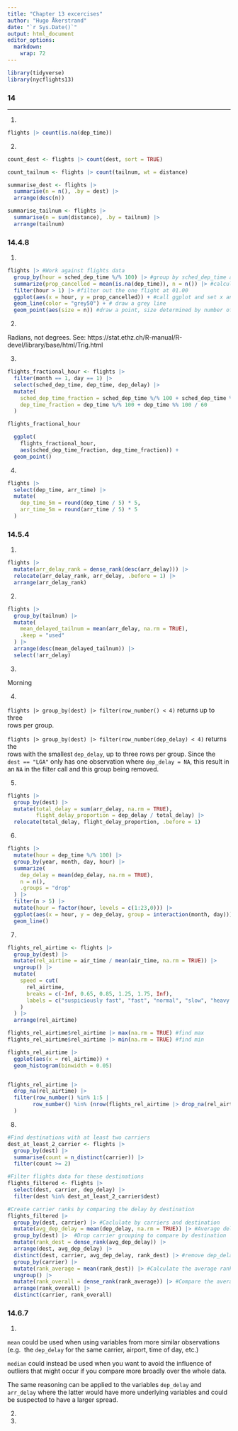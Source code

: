 ```yaml
---
title: "Chapter 13 excercises"
author: "Hugo Åkerstrand"  
date: "`r Sys.Date()`"
output: html_document
editor_options: 
  markdown: 
    wrap: 72
---
```


```r
library(tidyverse)
library(nycflights13)
```

### 14

---

1.

```r

flights |> count(is.na(dep_time))

```

2.

```r

count_dest <- flights |> count(dest, sort = TRUE)

count_tailnum <- flights |> count(tailnum, wt = distance)

summarise_dest <- flights |> 
  summarise(n = n(), .by = dest) |> 
  arrange(desc(n))

summarise_tailnum <- flights |> 
  summarise(n = sum(distance), .by = tailnum) |> 
  arrange(tailnum)

```

### 14.4.8

1.

```r

flights |> #Work against flights data
  group_by(hour = sched_dep_time %/% 100) |> #group by sched_dep_time after integer division by 100
  summarize(prop_cancelled = mean(is.na(dep_time)), n = n()) |> #calculate proportion of canceled flights (dep_time == NA) and number of flights
  filter(hour > 1) |> #filter out the one flight at 01.00
  ggplot(aes(x = hour, y = prop_cancelled)) + #call ggplot and set x and y
  geom_line(color = "grey50") + # draw a grey line
  geom_point(aes(size = n)) #draw a point, size determined by number of flights at a given hour

```

2.

Radians, not degrees. See: https://stat.ethz.ch/R-manual/R-devel/library/base/html/Trig.html

3.

```r

flights_fractional_hour <- flights |>
  filter(month == 1, day == 1) |> 
  select(sched_dep_time, dep_time, dep_delay) |> 
  mutate(
    sched_dep_time_fraction = sched_dep_time %/% 100 + sched_dep_time %% 100 / 60,
    dep_time_fraction = dep_time %/% 100 + dep_time %% 100 / 60
  ) 

flights_fractional_hour

  ggplot(
    flights_fractional_hour,
    aes(sched_dep_time_fraction, dep_time_fraction)) +
  geom_point()


```

4.

```r

flights |> 
  select(dep_time, arr_time) |> 
  mutate(
    dep_time_5m = round(dep_time / 5) * 5,
    arr_time_5m = round(arr_time / 5) * 5
  )

```

### 14.5.4

1.

```r

flights |> 
  mutate(arr_delay_rank = dense_rank(desc(arr_delay))) |> 
  relocate(arr_delay_rank, arr_delay, .before = 1) |> 
  arrange(arr_delay_rank)

```

2.

```r

flights |> 
  group_by(tailnum) |> 
  mutate(
    mean_delayed_tailnum = mean(arr_delay, na.rm = TRUE),
    .keep = "used"
  ) |> 
  arrange(desc(mean_delayed_tailnum)) |> 
  select(!arr_delay)


```

3.

Morning

4.

`flights |> group_by(dest) |> filter(row_number() < 4)` returns up to three  
rows per group.

`flights |> group_by(dest) |> filter(row_number(dep_delay) < 4)` returns the  
rows with the smallest `dep_delay`, up to three rows per group. Since the  
`dest == "LGA"` only has one observation where `dep_delay = NA`, this result in
an `NA` in the filter call and this group being removed.

5.

```r

flights |> 
  group_by(dest) |> 
  mutate(total_delay = sum(arr_delay, na.rm = TRUE),
         flight_delay_proportion = dep_delay / total_delay) |> 
  relocate(total_delay, flight_delay_proportion, .before = 1)

```

6.

```r

flights |> 
  mutate(hour = dep_time %/% 100) |> 
  group_by(year, month, day, hour) |> 
  summarize(
    dep_delay = mean(dep_delay, na.rm = TRUE),
    n = n(),
    .groups = "drop"
  ) |> 
  filter(n > 5) |> 
  mutate(hour = factor(hour, levels = c(1:23,0))) |> 
  ggplot(aes(x = hour, y = dep_delay, group = interaction(month, day))) +
  geom_line()

```

7.

```r

flights_rel_airtime <- flights |> 
  group_by(dest) |> 
  mutate(rel_airtime = air_time / mean(air_time, na.rm = TRUE)) |> 
  ungroup() |> 
  mutate(
    speed = cut(
      rel_airtime,
      breaks = c(-Inf, 0.65, 0.85, 1.25, 1.75, Inf),
      labels = c("suspiciously fast", "fast", "normal", "slow", "heavy delay")
    )
  ) |> 
  arrange(rel_airtime)

flights_rel_airtime$rel_airtime |> max(na.rm = TRUE) #find max
flights_rel_airtime$rel_airtime |> min(na.rm = TRUE) #find min

flights_rel_airtime |> 
  ggplot(aes(x = rel_airtime)) +
  geom_histogram(binwidth = 0.05)


flights_rel_airtime |> 
  drop_na(rel_airtime) |> 
  filter(row_number() %in% 1:5 | 
        row_number() %in% (nrow(flights_rel_airtime |> drop_na(rel_airtime)) - 5):nrow(flights_rel_airtime |> drop_na(rel_airtime))
  )


```

8.

```r

#Find destinations with at least two carriers
dest_at_least_2_carrier <- flights |> 
  group_by(dest) |> 
  summarise(count = n_distinct(carrier)) |> 
  filter(count >= 2)

#Filter flights data for these destinations
flights_filtered <- flights |> 
  select(dest, carrier, dep_delay) |> 
  filter(dest %in% dest_at_least_2_carrier$dest)

#Create carrier ranks by comparing the delay by destination
flights_filtered |> 
  group_by(dest, carrier) |> #Caclulate by carriers and destination
  mutate(avg_dep_delay = mean(dep_delay, na.rm = TRUE)) |> #Average delay
  group_by(dest) |>  #Drop carrier grouping to compare by destination
  mutate(rank_dest = dense_rank(avg_dep_delay)) |> 
  arrange(dest, avg_dep_delay) |> 
  distinct(dest, carrier, avg_dep_delay, rank_dest) |> #remove dep_delay column
  group_by(carrier) |> 
  mutate(rank_average = mean(rank_dest)) |> #Calculate the average rank by carrier
  ungroup() |> 
  mutate(rank_overall = dense_rank(rank_average)) |> #Compare the average rank between carriers
  arrange(rank_overall) |> 
  distinct(carrier, rank_overall)


```

### 14.6.7

1.


`mean` could be used when using variables from more similar observations (e.g. 
the `dep_delay` for the same carrier, airport, time of day, etc.)

`median` could instead be used when you want to avoid the influence of outliers that
might occur if you compare more broadly over the whole data.

The same reasoning can be applied to the variables `dep_delay` and `arr_delay` 
where the latter would have more underlying variables and could be suspected 
to have a larger spread.

2.


3.

